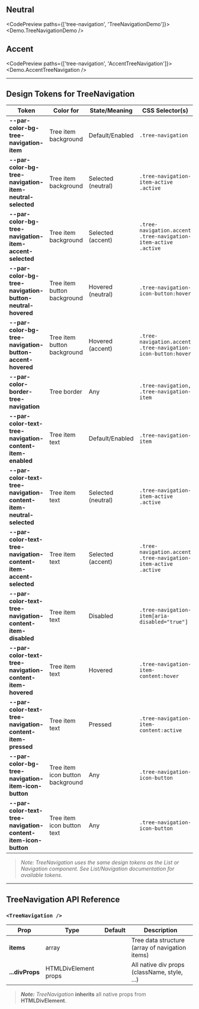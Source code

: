 
## Neutral

<CodePreview paths={['tree-navigation', 'TreeNavigationDemo']}>
  <Demo.TreeNavigationDemo />
</CodePreview>

## Accent

<CodePreview paths={['tree-navigation', 'AccentTreeNavigation']}>
  <Demo.AccentTreeNavigation />
</CodePreview>

---

## Design Tokens for TreeNavigation

| **Token**                                                          | **Color for**                    | **State/Meaning**  | **CSS Selector(s)**                                            |
| ------------------------------------------------------------------ | -------------------------------- | ------------------ | -------------------------------------------------------------- |
| **--par-color-bg-tree-navigation-item**                            | Tree item background             | Default/Enabled    | `.tree-navigation`                                             |
| **--par-color-bg-tree-navigation-item-neutral-selected**           | Tree item background             | Selected (neutral) | `.tree-navigation-item-active .active`                         |
| **--par-color-bg-tree-navigation-item-accent-selected**            | Tree item background             | Selected (accent)  | `.tree-navigation.accent .tree-navigation-item-active .active` |
| **--par-color-bg-tree-navigation-button-neutral-hovered**          | Tree item button background      | Hovered (neutral)  | `.tree-navigation-icon-button:hover`                           |
| **--par-color-bg-tree-navigation-button-accent-hovered**           | Tree item button background      | Hovered (accent)   | `.tree-navigation.accent .tree-navigation-icon-button:hover`   |
| **--par-color-border-tree-navigation**                             | Tree border                      | Any                | `.tree-navigation, .tree-navigation-item`                      |
| **--par-color-text-tree-navigation-content-item-enabled**          | Tree item text                   | Default/Enabled    | `.tree-navigation-item`                                        |
| **--par-color-text-tree-navigation-content-item-neutral-selected** | Tree item text                   | Selected (neutral) | `.tree-navigation-item-active .active`                         |
| **--par-color-text-tree-navigation-content-item-accent-selected**  | Tree item text                   | Selected (accent)  | `.tree-navigation.accent .tree-navigation-item-active .active` |
| **--par-color-text-tree-navigation-content-item-disabled**         | Tree item text                   | Disabled           | `.tree-navigation-item[aria-disabled="true"]`                  |
| **--par-color-text-tree-navigation-content-item-hovered**          | Tree item text                   | Hovered            | `.tree-navigation-item-content:hover`                          |
| **--par-color-text-tree-navigation-content-item-pressed**          | Tree item text                   | Pressed            | `.tree-navigation-item-content:active`                         |
| **--par-color-bg-tree-navigation-item-icon-button**                | Tree item icon button background | Any                | `.tree-navigation-icon-button`                                 |
| **--par-color-text-tree-navigation-content-item-icon-button**      | Tree item icon button text       | Any                | `.tree-navigation-icon-button`                                 |

> _Note: TreeNavigation uses the same design tokens as the List or Navigation component. See List/Navigation documentation for available tokens._

---

## TreeNavigation API Reference

### `<TreeNavigation />`

| **Prop**        | **Type**             | **Default** | **Description**                                 |
| --------------- | -------------------- | ----------- | ----------------------------------------------- |
| **items**       | array                |             | Tree data structure (array of navigation items) |
| **...divProps** | HTMLDivElement props |             | All native div props (className, style, ...)    |

> **_Note:_** _TreeNavigation_ **inherits** all native props from **HTMLDivElement**.
